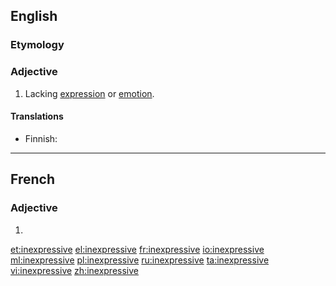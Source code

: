 ==English==

===Etymology===
{{prefix|in|expressive}}

===Adjective===
{{en-adj}}

# Lacking [[expression]] or [[emotion]].

====Translations====
{{trans-top|lacking expression}}
* Finnish: {{t-|fi|ilmeetön}}
{{trans-mid}}
{{trans-bottom}}

----

==French==

===Adjective===
{{fr-adj-form}} {{f}}

# {{feminine of|inexpressif|lang=fr}}

[[et:inexpressive]]
[[el:inexpressive]]
[[fr:inexpressive]]
[[io:inexpressive]]
[[ml:inexpressive]]
[[pl:inexpressive]]
[[ru:inexpressive]]
[[ta:inexpressive]]
[[vi:inexpressive]]
[[zh:inexpressive]]